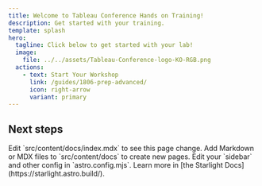 ```yaml
---
title: Welcome to Tableau Conference Hands on Training!
description: Get started with your training.
template: splash
hero:
  tagline: Click below to get started with your lab!
  image:
    file: ../../assets/Tableau-Conference-logo-KO-RGB.png
  actions:
    - text: Start Your Workshop
      link: /guides/1806-prep-advanced/
      icon: right-arrow
      variant: primary
---
```



## Next steps

<CardGrid stagger>
	<Card title="Update content" icon="pencil">
		Edit `src/content/docs/index.mdx` to see this page change.
	</Card>
	<Card title="Add new content" icon="add-document">
		Add Markdown or MDX files to `src/content/docs` to create new pages.
	</Card>
	<Card title="Configure your site" icon="setting">
		Edit your `sidebar` and other config in `astro.config.mjs`.
	</Card>
	<Card title="Read the docs" icon="open-book">
		Learn more in [the Starlight Docs](https://starlight.astro.build/).
	</Card>
</CardGrid>
